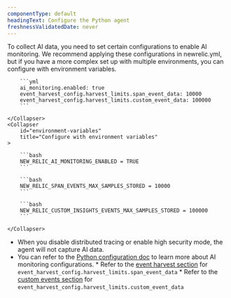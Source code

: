 ```yaml
---
componentType: default
headingText: Configure the Python agent
freshnessValidatedDate: never
---
```


To collect AI data, you need to set certain configurations to enable AI monitoring. We recommend applying these configurations in newrelic.yml, but if you have a more complex set up with multiple environments, you can configure with environment variables.

<CollapserGroup>
    <Collapser
        id="config-file"
        title="Configure through `newrelic.yml`"
    >

        ```yml
        ai_monitoring.enabled: true
        event_harvest_config.harvest_limits.span_event_data: 10000
        event_harvest_config.harvest_limits.custom_event_data: 100000
        ```

    </Collapser>
    <Collapser
        id="environment-variables"
        title="Configure with environment variables"
    >
    
        ```bash
        NEW_RELIC_AI_MONITORING_ENABLED = TRUE
        ```

        ```bash
        NEW_RELIC_SPAN_EVENTS_MAX_SAMPLES_STORED = 10000
        ```

        ```bash
        NEW_RELIC_CUSTOM_INSIGHTS_EVENTS_MAX_SAMPLES_STORED = 100000
        ```

    </Collapser>
</CollapserGroup>

* When you disable distributed tracing or enable high security mode, the agent will not capture AI data. 
* You can refer to the [Python configuration doc](/docs/apm/agents/python-agent/configuration/python-agent-configuration/#ai-monitoring) to learn more about AI monitoring configurations.
        * Refer to the [event harvest section](/docs/apm/agents/python-agent/configuration/python-agent-configuration/#harvest-limits-span-event-data) for `event_harvest_config.harvest_limits.span_event_data`
        * Refer to the [custom events section](/docs/apm/agents/python-agent/configuration/python-agent-configuration/#harvest-limits-custom-event-data)  for `event_harvest_config.harvest_limits.custom_event_data`
